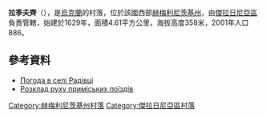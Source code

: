 {{coord|49|10|33|N|27|43|7|E|scale:100000|display=title}}

'''拉季夫齊'''（{{lang-uk|Радівці}}），是[[烏克蘭|烏克蘭]]的村落，位於該國西部[[赫梅利尼茨基州|赫梅利尼茨基州]]，由[[傑拉日尼亞區|傑拉日尼亞區]]負責管轄，始建於1629年，面積4.61平方公里，海拔高度358米，2001年人口886。

==參考資料==
* [http://weather.in.ua/ua/hmel'nickaja/21978 Погода в селі Радівці] {{Wayback|url=http://weather.in.ua/ua/hmel'nickaja/21978 |date=20111220090910 }}
* [http://www.swrailway.gov.ua/timetable/eltrain/?sid=215&lng= Розклад руху приміських поїздів] {{Wayback|url=http://www.swrailway.gov.ua/timetable/eltrain/?sid=215&lng= |date=20180105035056 }}

{{DEFAULTSORT:Радівці}}
[[Category:赫梅利尼茨基州村落|Category:赫梅利尼茨基州村落]]
[[Category:傑拉日尼亞區村落|Category:傑拉日尼亞區村落]]


{{Khmelnytskyi-geo-stub}}